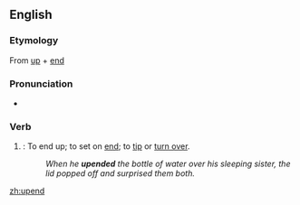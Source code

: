 ==English==

===Etymology===
From [[up]] + [[end]]

===Pronunciation===
*{{audio|en-us-upend.ogg|Audio (US)}}

===Verb===
{{en-infl-reg-consonant|upend||}}

# {{transitive}}: To end up; to set on [[end]]; to [[tip]] or [[turn over]].
#:''When he '''upended''' the bottle of water over his sleeping sister, the lid popped off and surprised them both.''

[[zh:upend]]